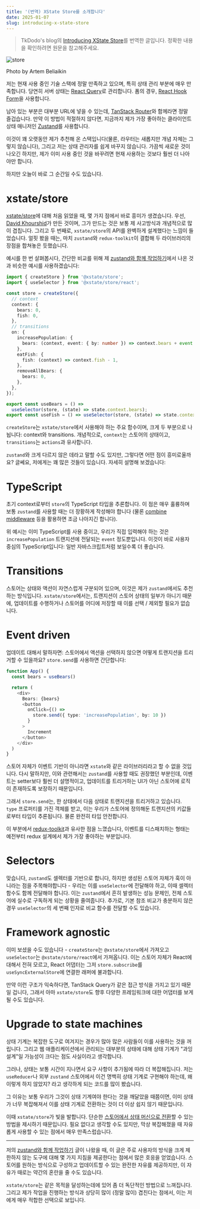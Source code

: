 ```yaml
---
title: '(번역) XState Store를 소개합니다'
date: 2025-01-07
slug: introducing-x-state-store
---
```


> TkDodo's blog의 [Introducing XState Store](https://tkdodo.eu/blog/introducing-x-state-store)를 번역한 글입니다. 정확한 내용을 확인하려면 원문을 참고해주세요.

![store](./store.png)

Photo by Artem Beliaikin

저는 현재 사용 중인 기술 스택에 정말 만족하고 있으며, 특히 상태 관리 부분에 매우 만족합니다. 당연히 서버 상태는 [React Query](https://tkdodo.eu/blog/practical-react-query)로 관리합니다. 폼의 경우, [React Hook Form](https://tkdodo.eu/blog/react-query-and-forms)을 사용합니다.

남아 있는 부분은 대부분 URL에 넣을 수 있는데, [TanStack Router](https://tanstack.com/router/latest)와 함께라면 정말 즐겁습니다. 만약 이 방법이 적절하지 않다면, 지금까지 제가 가장 좋아하는 클라이언트 상태 매니저인 [Zustand](https://zustand-demo.pmnd.rs/)를 사용합니다.

이것이 꽤 오랫동안 제가 추천해 온 스택입니다(물론, 라우터는 새롭지만 개념 자체는 그렇지 않습니다), 그리고 저는 상태 관리자를 쉽게 바꾸지 않습니다. 가끔씩 새로운 것이 나오긴 하지만, 제가 이미 사용 중인 것을 바꾸려면 현재 사용하는 것보다 훨씬 더 나아야만 합니다.

하지만 오늘이 바로 그 순간일 수도 있습니다.

# xstate/store

[xstate/store](https://stately.ai/docs/xstate-store)에 대해 처음 읽었을 때, 몇 가지 점에서 바로 흥미가 생겼습니다. 우선, [David Khourshid](https://x.com/DavidKPiano)가 만든 것이며, 그가 만드는 것은 보통 제 사고방식과 개념적으로 많이 겹칩니다. 그리고 두 번째로, `xstate/store`의 API를 완벽하게 설계했다는 느낌이 들었습니다. 얼핏 봤을 때는, 마치 `zustand`와 `redux-toolkit`이 결합해 두 라이브러리의 장점을 합쳐놓은 듯했습니다.

예시를 한 번 살펴봅시다, 간단한 비교를 위해 제 [zustand와 함께 작업하기](https://tkdodo.eu/blog/working-with-zustand)에서 나온 것과 비슷한 예시를 사용하겠습니다:

```typescript
import { createStore } from '@xstate/store';
import { useSelector } from '@xstate/store/react';

const store = createStore({
  // context
  context: {
    bears: 0,
    fish: 0,
  },
  // transitions
  on: {
    increasePopulation: {
      bears: (context, event: { by: number }) => context.bears + event.by,
    },
    eatFish: {
      fish: (context) => context.fish - 1,
    },
    removeAllBears: {
      bears: 0,
    },
  },
});

export const useBears = () =>
  useSelector(store, (state) => state.context.bears);
export const useFish = () => useSelector(store, (state) => state.context.fish);
```

`createStore`는 `xstate/store`에서 사용해야 하는 주요 함수이며, 크게 두 부분으로 나뉩니다: context와 transitions. 개념적으로, `context`는 스토어의 상태이고, `transitions`는 `actions`과 유사합니다.

`zustand`와 크게 다르지 않은 데라고 말할 수도 있지만, 그렇다면 어떤 점이 흥미로울까요? 글쎄요, 저에게는 꽤 많은 것들이 있습니다. 자세히 설명해 보겠습니다:

# TypeScript

초기 context로부터 `store`의 TypeScript 타입을 추론합니다. 이 점은 매우 훌륭하며 보통 `zustand`를 사용할 때는 더 장황하게 작성해야 합니다 (물론 [combine middleware](https://zustand.docs.pmnd.rs/guides/typescript) 등을 활용하면 조금 나아지긴 합니다).

위 예시는 이미 TypeScript를 사용 중이고, 우리가 직접 입력해야 하는 것은 `increasePopulation` 트랜지션에 전달되는 `event` 정도뿐입니다. 이것이 바로 사용자 중심의 TypeScript입니다: 일반 자바스크립트처럼 보일수록 더 좋습니다.

# Transitions

스토어는 상태와 액션이 자연스럽게 구분되어 있으며, 이것은 제가 `zustand`에서도 추천하는 방식입니다. `xstate/store`에서는, 트랜지션이 스토어 상태의 일부가 아니기 때문에, 업데이트를 수행하거나 스토어를 어디에 저장할 때 이를 선택 / 제외할 필요가 없습니다.

# Event driven

업데이트 대해서 말하자면: 스토어에서 액션을 선택하지 않으면 어떻게 트랜지션을 트리거할 수 있을까요? `store.send`를 사용하면 간단합니다:

```typescript
function App() {
  const bears = useBears()

  return (
    <div>
      Bears: {bears}
      <button
        onClick={() =>
          store.send({ type: 'increasePopulation', by: 10 })
        }
      >
        Increment
      </button>
    </div>
  )
}
```

스토어 자체가 이벤트 기반이 아니라면 `xstate`와 같은 라이브러리라고 할 수 없을 것입니다. 다시 말하지만, 이와 관련해서는 `zustand`를 사용할 때도 권장했던 부분인데, 이벤트는 setter보다 훨씬 더 설명적이고, 업데이트를 트리거하는 UI가 아닌 스토어에 로직이 존재하도록 보장하기 때문입니다.

그래서 `store.send`는, 한 상태에서 다음 상태로 트랜지션을 트리거하고 있습니다. `type` 프로퍼티를 가진 객체를 받고, 이는 우리가 스토어에 정의해둔 트랜지션의 키값들로부터 타입이 추론됩니다. 물론 완전히 타입 안전합니다.

이 부분에서 [redux-toolkit](https://redux-toolkit.js.org/)과 유사한 점을 느꼈습니다, 이벤트를 디스패치하는 형태는 예전부터 redux 설계에서 제가 가장 좋아하는 부분입니다.

# Selectors

맞습니다, `zustand`도 셀렉터를 기반으로 합니다, 하지만 생성된 스토어 자체가 훅이 아니라는 점을 주목해야합니다 - 우리는 이를 `useSelector`에 전달해야 하고, 이때 셀렉터 함수도 함께 전달해야 합니다. 이는 `zustand`에서 흔히 발생하는 성능 문제인, 전체 스토어에 실수로 구독하게 되는 상황을 줄여줍니다. 추가로, 기본 참조 비교가 충분하지 않은 경우 `useSelector`의 세 번째 인자로 비교 함수를 전달할 수도 있습니다.

# Framework agnostic

이미 보셨을 수도 있습니다 - `createStore`는 `@xstate/store`에서 가져오고 `useSelector`는 `@xstate/store/react`에서 가져옵니다. 이는 스토어 자체가 React에 대해서 전혀 모르고, React 어댑터는 그저 `store.subscribe`를 `useSyncExternalStore`에 연결한 래퍼에 불과합니다.

만약 이런 구조가 익숙하다면, TanStack Query가 같은 접근 방식을 가지고 있기 때문일 겁니다, 그래서 아마 `xstate/store`도 향후 다양한 프레임워크에 대한 어댑터를 보게 될 수도 있습니다.

# Upgrade to state machines

상태 기계는 복잡한 도구로 여겨지는 경우가 많아 많은 사람들이 이를 사용하는 것을 꺼립니다. 그리고 웹 애플리케이션에서 관리되는 대부분의 상태에 대해 상태 기계가 "과잉 설계"일 가능성이 크다는 점도 사실이라고 생각합니다.

그러나, 상태는 보통 시간이 지나면서 요구 사항이 추가됨에 따라 더 복잡해집니다. 저는 `useReducer`나 외부 `zustand` 스토어에서 이건 명백히 상태 기계로 구현해야 하는데, 왜 이렇게 하지 않았지? 라고 생각하게 되는 코드를 많이 봤습니다.

그 이유는 보통 우리가 그것이 상태 기계여야 한다는 것을 깨달았을 때쯤이면, 이미 상태가 너무 복잡해져서 이를 상태 기계로 전환하는 것이 더 이상 쉽지 않기 때문입니다.

이때 `xstate/store`가 빛을 발합니다. 단순한 [스토어에서 상태 머신으로 전환](https://stately.ai/docs/xstate-store#converting-stores-to-state-machines)할 수 있는 방법을 제시하기 때문입니다. 필요 없다고 생각할 수도 있지만, 막상 복잡해졌을 때 자유롭게 사용할 수 있는 점에서 매우 만족스럽습니다.

---

저의 [zustand와 함께 작업하기](https://tkdodo.eu/blog/working-with-zustand) 글이 나왔을 때, 이 글은 주로 사용자의 방식을 크게 제한하지 않는 도구에 대해 몇 가지 지침을 제공한다는 점에서 많은 호응을 얻었습니다. 스토어를 원하는 방식으로 구성하고 업데이트할 수 있는 완전한 자유를 제공하지만, 이 자유가 때로는 약간의 혼란을 줄 수도 있습니다.

`xstate/store`는 같은 목적을 달성하는데에 있어 좀 더 독단적인 방법으로 느껴집니다. 그리고 제가 작업을 진행하는 방식과 상당히 많이 (정말 많이) 겹친다는 점에서, 이는 저에게 매우 적합한 선택으로 보입니다.
